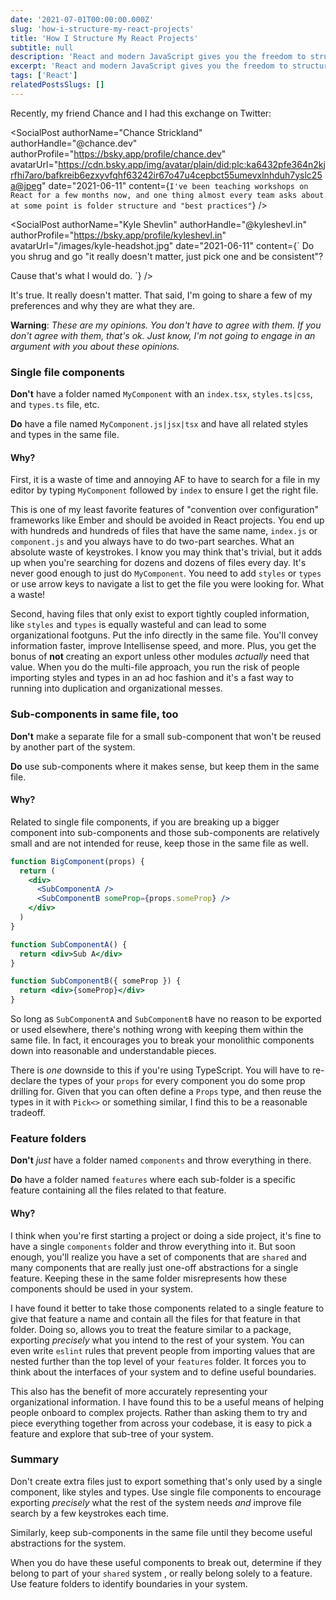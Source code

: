 ```yaml
---
date: '2021-07-01T00:00:00.000Z'
slug: 'how-i-structure-my-react-projects'
title: 'How I Structure My React Projects'
subtitle: null
description: 'React and modern JavaScript gives you the freedom to structure your React projects however you want. Learn how I structure mine.'
excerpt: 'React and modern JavaScript gives you the freedom to structure your React projects however you want. Learn how I structure mine.'
tags: ['React']
relatedPostsSlugs: []
---
```



Recently, my friend Chance and I had this exchange on Twitter:

<SocialPost
  authorName="Chance Strickland"
  authorHandle="@chance.dev"
  authorProfile="https://bsky.app/profile/chance.dev"
  avatarUrl="https://cdn.bsky.app/img/avatar/plain/did:plc:ka6432pfe364n2kjrfhi7aro/bafkreib6ezxyvfqhf63242ir67o47u4cepbct55umevxlnhduh7yslc25a@jpeg"
  date="2021-06-11"
  content={`I've been teaching workshops on React for a few months now, and one thing almost every team asks about at some point is folder structure and "best practices"`}
/>

<SocialPost
  authorName="Kyle Shevlin"
  authorHandle="@kyleshevl.in"
  authorProfile="https://bsky.app/profile/kyleshevl.in"
  avatarUrl="/images/kyle-headshot.jpg"
  date="2021-06-11"
  content={`
Do you shrug and go "it really doesn't matter, just pick one and be consistent"?

Cause that's what I would do.
`}
/>

It's true. It really doesn't matter. That said, I'm going to share a few of my preferences and why they are what they are.

**Warning**: _These are my opinions. You don't have to agree with them. If you don't agree with them, that's ok. Just know, I'm not going to engage in an argument with you about these opinions._

### Single file components

**Don't** have a folder named `MyComponent` with an `index.tsx`, `styles.ts|css`, and `types.ts` file, etc.

**Do** have a file named `MyComponent.js|jsx|tsx` and have all related styles and types in the same file.

#### Why?

First, it is a waste of time and annoying AF to have to search for a file in my editor by typing `MyComponent` followed by `index` to ensure I get the right file.

This is one of my least favorite features of "convention over configuration" frameworks like Ember and should be avoided in React projects. You end up with hundreds and hundreds of files that have the same name, `index.js` or `component.js` and you always have to do two-part searches. What an absolute waste of keystrokes. I know you may think that's trivial, but it adds up when you're searching for dozens and dozens of files every day. It's never good enough to just do `MyComponent`. You need to add `styles` or `types` or use arrow keys to navigate a list to get the file you were looking for. What a waste!

Second, having files that only exist to export tightly coupled information, like `styles` and `types` is equally wasteful and can lead to some organizational footguns. Put the info directly in the same file. You'll convey information faster, improve Intellisense speed, and more. Plus, you get the bonus of **not** creating an export unless other modules _actually_ need that value. When you do the multi-file approach, you run the risk of people importing styles and types in an ad hoc fashion and it's a fast way to running into duplication and organizational messes.

### Sub-components in same file, too

**Don't** make a separate file for a small sub-component that won't be reused by another part of the system.

**Do** use sub-components where it makes sense, but keep them in the same file.

#### Why?

Related to single file components, if you are breaking up a bigger component into sub-components and those sub-components are relatively small and are not intended for reuse, keep those in the same file as well.

```jsx
function BigComponent(props) {
  return (
    <div>
      <SubComponentA />
      <SubComponentB someProp={props.someProp} />
    </div>
  )
}

function SubComponentA() {
  return <div>Sub A</div>
}

function SubComponentB({ someProp }) {
  return <div>{someProp}</div>
}
```

So long as `SubComponentA` and `SubComponentB` have no reason to be exported or used elsewhere, there's nothing wrong with keeping them within the same file. In fact, it encourages you to break your monolithic components down into reasonable and understandable pieces.

There is _one_ downside to this if you're using TypeScript. You will have to re-declare the types of your `props` for every component you do some prop drilling for. Given that you can often define a `Props` type, and then reuse the types in it with `Pick<>` or something similar, I find this to be a reasonable tradeoff.

### Feature folders

**Don't** _just_ have a folder named `components` and throw everything in there.

**Do** have a folder named `features` where each sub-folder is a specific feature containing all the files related to that feature.

#### Why?

I think when you're first starting a project or doing a side project, it's fine to have a single `components` folder and throw everything into it. But soon enough, you'll realize you have a set of components that are `shared` and many components that are really just one-off abstractions for a single feature. Keeping these in the same folder misrepresents how these components should be used in your system.

I have found it better to take those components related to a single feature to give that feature a name and contain all the files for that feature in that folder. Doing so, allows you to treat the feature similar to a package, exporting _precisely_ what you intend to the rest of your system. You can even write `eslint` rules that prevent people from importing values that are nested further than the top level of your `features` folder. It forces you to think about the interfaces of your system and to define useful boundaries.

This also has the benefit of more accurately representing your organizational information. I have found this to be a useful means of helping people onboard to complex projects. Rather than asking them to try and piece everything together from across your codebase, it is easy to pick a feature and explore that sub-tree of your system.

### Summary

Don't create extra files just to export something that's only used by a single component, like styles and types. Use single file components to encourage exporting _precisely_ what the rest of the system needs _and_ improve file search by a few keystrokes each time.

Similarly, keep sub-components in the same file until they become useful abstractions for the system.

When you do have these useful components to break out, determine if they belong to part of your `shared` system <Marker content="Perhaps your design system?" />, or really belong solely to a feature. Use feature folders to identify boundaries in your system.
